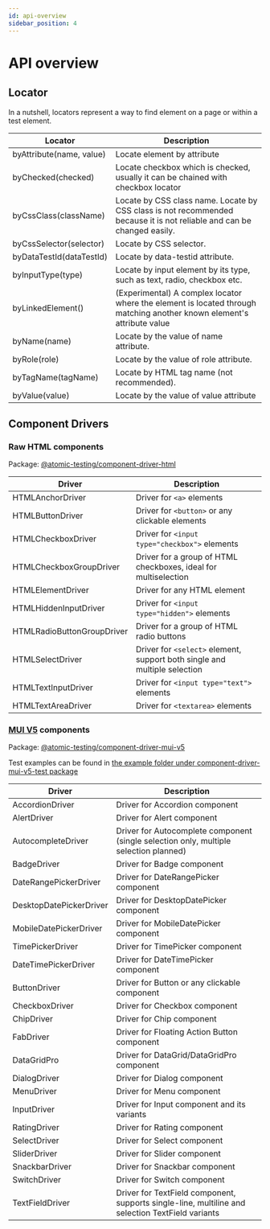 ```yaml
---
id: api-overview
sidebar_position: 4
---
```


# API overview

## Locator

In a nutshell, locators represent a way to find element on a page or within a test element.

| Locator                  | Description                                                                                                            |
| ------------------------ | ---------------------------------------------------------------------------------------------------------------------- |
| byAttribute(name, value) | Locate element by attribute                                                                                            |
| byChecked(checked)       | Locate checkbox which is checked, usually it can be chained with checkbox locator                                      |
| byCssClass(className)    | Locate by CSS class name. Locate by CSS class is not recommended because it is not reliable and can be changed easily. |
| byCssSelector(selector)  | Locate by CSS selector.                                                                                                |
| byDataTestId(dataTestId) | Locate by data-testid attribute.                                                                                       |
| byInputType(type)        | Locate by input element by its type, such as text, radio, checkbox etc.                                                |
| byLinkedElement()        | (Experimental) A complex locator where the element is located through matching another known element's attribute value |
| byName(name)             | Locate by the value of name attribute.                                                                                 |
| byRole(role)             | Locate by the value of role attribute.                                                                                 |
| byTagName(tagName)       | Locate by HTML tag name (not recommended).                                                                             |
| byValue(value)           | Locate by the value of value attribute                                                                                 |

## Component Drivers

### Raw HTML components

Package: [@atomic-testing/component-driver-html](https://github.com/atomic-testing/atomic-testing/tree/main/packages/component-driver-html/src/components)

| Driver                     | Description                                                               |
| -------------------------- | ------------------------------------------------------------------------- |
| HTMLAnchorDriver           | Driver for `<a>` elements                                                 |
| HTMLButtonDriver           | Driver for `<button>` or any clickable elements                           |
| HTMLCheckboxDriver         | Driver for `<input type="checkbox">` elements                             |
| HTMLCheckboxGroupDriver    | Driver for a group of HTML checkboxes, ideal for multiselection           |
| HTMLElementDriver          | Driver for any HTML element                                               |
| HTMLHiddenInputDriver      | Driver for `<input type="hidden">` elements                               |
| HTMLRadioButtonGroupDriver | Driver for a group of HTML radio buttons                                  |
| HTMLSelectDriver           | Driver for `<select>` element, support both single and multiple selection |
| HTMLTextInputDriver        | Driver for `<input type="text">` elements                                 |
| HTMLTextAreaDriver         | Driver for `<textarea>` elements                                          |

### [MUI V5](https://mui.com/material-ui/getting-started/overview/) components

Package: [@atomic-testing/component-driver-mui-v5](https://github.com/atomic-testing/atomic-testing/tree/main/packages/component-driver-mui-v5/src/components)

Test examples can be found in [the example folder under component-driver-mui-v5-test package](https://github.com/atomic-testing/atomic-testing/tree/main/packages/component-driver-mui-v5-test/src/examples)

| Driver                  | Description                                                                                      |
| ----------------------- | ------------------------------------------------------------------------------------------------ |
| AccordionDriver         | Driver for Accordion component                                                                   |
| AlertDriver             | Driver for Alert component                                                                       |
| AutocompleteDriver      | Driver for Autocomplete component (single selection only, multiple selection planned)            |
| BadgeDriver             | Driver for Badge component                                                                       |
| DateRangePickerDriver   | Driver for DateRangePicker component                                                             |
| DesktopDatePickerDriver | Driver for DesktopDatePicker component                                                           |
| MobileDatePickerDriver  | Driver for MobileDatePicker component                                                            |
| TimePickerDriver        | Driver for TimePicker component                                                                  |
| DateTimePickerDriver    | Driver for DateTimePicker component                                                              |
| ButtonDriver            | Driver for Button or any clickable component                                                     |
| CheckboxDriver          | Driver for Checkbox component                                                                    |
| ChipDriver              | Driver for Chip component                                                                        |
| FabDriver               | Driver for Floating Action Button component                                                      |
| DataGridPro             | Driver for DataGrid/DataGridPro component                                                        |
| DialogDriver            | Driver for Dialog component                                                                      |
| MenuDriver              | Driver for Menu component                                                                        |
| InputDriver             | Driver for Input component and its variants                                                      |
| RatingDriver            | Driver for Rating component                                                                      |
| SelectDriver            | Driver for Select component                                                                      |
| SliderDriver            | Driver for Slider component                                                                      |
| SnackbarDriver          | Driver for Snackbar component                                                                    |
| SwitchDriver            | Driver for Switch component                                                                      |
| TextFieldDriver         | Driver for TextField component, supports single-line, multiline and selection TextField variants |
